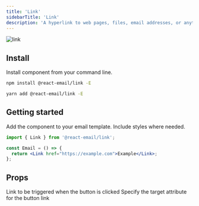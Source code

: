 ```yaml
---
title: 'Link'
sidebarTitle: 'Link'
description: 'A hyperlink to web pages, files, email addresses, or anything else a URL can address.'
---
```



<img className="rounded-md" src="/docs/images/components/link.png" alt="link" />

## Install

Install component from your command line.

<CodeGroup>

```sh npm
npm install @react-email/link -E
```

```sh yarn
yarn add @react-email/link -E
```

</CodeGroup>

## Getting started

Add the component to your email template. Include styles where needed.

```jsx
import { Link } from '@react-email/link';

const Email = () => {
  return <Link href="https://example.com">Example</Link>;
};
```

## Props

<ResponseField name="href" type="string" required>
  Link to be triggered when the button is clicked
</ResponseField>

<ResponseField name="target" type="string" default="_blank">
  Specify the target attribute for the button link
</ResponseField>

<Support />
